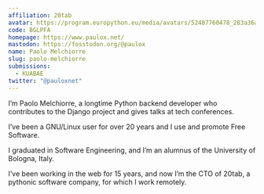 ```yaml
---
affiliation: 20tab
avatar: https://program.europython.eu/media/avatars/52487760478_283a36a901_o-min_JhQ67nS.jpg
code: BGLPFA
homepage: https://www.paulox.net/
mastodon: https://fosstodon.org/@paulox
name: Paolo Melchiorre
slug: paolo-melchiorre
submissions:
  - KUABAE
twitter: "@pauloxnet"
---
```


I’m Paolo Melchiorre, a longtime Python backend developer who contributes to the
Django project and gives talks at tech conferences.

I’ve been a GNU/Linux user for over 20 years and I use and promote Free
Software.

I graduated in Software Engineering, and I’m an alumnus of the University of
Bologna, Italy.

I’ve been working in the web for 15 years, and now I’m the CTO of 20tab, a
pythonic software company, for which I work remotely.
